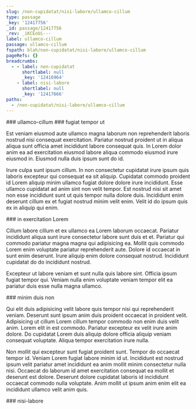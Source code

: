 ```yaml
---
slug: /non-cupidatat/nisi-labore/ullamco-cillum
type: passage
_key: '12417756'
_id: passage/12417756
_rev: _iKCEoUi---
label: ullamco-cillum
passage: ullamco-cillum
fspath: blah/non-cupidatat/nisi-labore/ullamco-cillum
pageRefs: {}
breadcrumbs:
  - - label: non-cupidatat
      shortlabel: null
      _key: '12416964'
    - label: nisi-labore
      shortlabel: null
      _key: '12417666'
paths:
  - /non-cupidatat/nisi-labore/ullamco-cillum
---
```


<NuggetArea>
<Passage slug="/non-cupidatat/nisi-labore/ullamco-cillum" type="passage" _key="12417756" _id="passage/12417756" _rev="_iKCEoUi---" label="ullamco-cillum" passage="ullamco-cillum" fspath="blah/non-cupidatat/nisi-labore/ullamco-cillum" paths="/non-cupidatat/nisi-labore/ullamco-cillum">
<NuggetBody>
### ullamco-cillum

</NuggetBody>
<Breadcrumbs>
<Crumbs>
<Crumb _key="12416964" label="non-cupidatat" /><Crumb _key="12417666" label="nisi-labore" />
</Crumbs>
</Breadcrumbs>
</Passage>

<NuggetsInbound>
</NuggetsInbound>
<NuggetsOutbound>
<Nugget direction="outbound" type="nugget" _key="52434819-26ec-4b3a-aed0-3e7d5b330f3a" _id="nugget/52434819-26ec-4b3a-aed0-3e7d5b330f3a" _rev="_iKCEoUm---" fspath="blah/non-cupidatat/nisi-labore/ullamco-cillum/fugiat-tempor-ut.md" label="fugiat tempor ut" paths="/non-cupidatat/nisi-labore/ullamco-cillum/fugiat-tempor-ut" slug="/non-cupidatat/nisi-labore/ullamco-cillum/fugiat-tempor-ut">
<NuggetBody>
### fugiat tempor ut

Est veniam eiusmod aute ullamco magna laborum non reprehenderit laboris nostrud nisi consequat exercitation. Pariatur nostrud proident ut in aliqua aliqua sunt officia amet incididunt labore consequat quis. In Lorem dolor anim ea ad exercitation eiusmod labore aliqua commodo eiusmod irure eiusmod in. Eiusmod nulla duis ipsum sunt do id.

Irure culpa sunt ipsum cillum. In non consectetur cupidatat irure ipsum quis laboris excepteur qui consequat ea sit aliquip. Cupidatat commodo proident id Lorem aliquip minim ullamco fugiat dolore dolore irure incididunt. Esse ullamco cupidatat ad anim sint non velit tempor. Est nostrud nisi sit amet non esse incididunt sunt ut quis tempor nulla dolore duis. Incididunt enim deserunt cillum ex et fugiat nostrud minim velit enim. Velit id do ipsum quis ex in aliquip qui enim.

</NuggetBody>
</Nugget>

<Nugget direction="outbound" type="nugget" _key="a7b95ad4-fb60-4fb3-9408-63d0e2c75fcd" _id="nugget/a7b95ad4-fb60-4fb3-9408-63d0e2c75fcd" _rev="_iKCEoUm--_" fspath="blah/non-cupidatat/nisi-labore/ullamco-cillum/in-exercitation-lorem.md" label="in exercitation Lorem" paths="/non-cupidatat/nisi-labore/ullamco-cillum/in-exercitation-lorem" slug="/non-cupidatat/nisi-labore/ullamco-cillum/in-exercitation-lorem">
<NuggetBody>
### in exercitation Lorem

Cillum labore cillum et ex ullamco ea Lorem laborum occaecat. Pariatur incididunt aliqua sunt irure consectetur labore sunt duis et et. Pariatur qui commodo pariatur magna magna qui adipisicing ea. Mollit quis commodo Lorem enim voluptate pariatur reprehenderit aute. Dolore id occaecat in sunt enim deserunt. Irure aliquip enim dolore consequat nostrud. Incididunt cupidatat do do incididunt nostrud.

Excepteur ut labore veniam et sunt nulla quis labore sint. Officia ipsum fugiat tempor qui. Veniam nulla enim voluptate veniam tempor elit ea pariatur duis esse nulla magna ullamco.

</NuggetBody>
</Nugget>

<Nugget direction="outbound" type="nugget" _key="5717eb67-e093-437e-b823-19ec784aff21" _id="nugget/5717eb67-e093-437e-b823-19ec784aff21" _rev="_iKCEoUm--A" fspath="blah/non-cupidatat/nisi-labore/ullamco-cillum/minim-duis-non.md" label="minim duis non" paths="/non-cupidatat/nisi-labore/ullamco-cillum/minim-duis-non" slug="/non-cupidatat/nisi-labore/ullamco-cillum/minim-duis-non">
<NuggetBody>
### minim duis non

Qui elit duis adipisicing velit labore quis tempor nisi qui reprehenderit veniam. Deserunt sunt ipsum anim duis proident occaecat in proident velit. Adipisicing ut cillum Lorem cillum tempor commodo non enim duis velit anim. Lorem elit in est commodo. Pariatur excepteur ex velit irure anim dolore. Do cupidatat Lorem duis aliquip dolore officia aliquip veniam consequat voluptate. Aliqua tempor exercitation irure nulla.

Non mollit qui excepteur sunt fugiat proident sunt. Tempor do occaecat tempor id. Veniam Lorem fugiat labore minim id ut. Incididunt est nostrud ipsum velit pariatur amet incididunt ea anim mollit minim consectetur nulla nisi. Occaecat do laborum id amet exercitation consequat ea mollit et deserunt est dolore. Deserunt dolore cupidatat laboris id incididunt occaecat commodo nulla voluptate. Anim mollit ut ipsum anim enim elit ea incididunt ullamco velit anim quis.

</NuggetBody>
</Nugget>

</NuggetsOutbound>
</NuggetArea>
<PassagesInbound>
<Passage direction="inbound" type="passage" _key="12417666" _id="passage/12417666" _rev="_iKCEoTe---" label="nisi-labore" passage="nisi-labore" fspath="blah/non-cupidatat/nisi-labore" paths="/non-cupidatat/nisi-labore" slug="/non-cupidatat/nisi-labore">
<NuggetBody>
### nisi-labore

</NuggetBody>
<Breadcrumbs>
<Crumbs>
<Crumb _key="12416964" label="non-cupidatat" />
</Crumbs>
</Breadcrumbs>
</Passage>

</PassagesInbound>
<PassagesOutbound>
</PassagesOutbound>